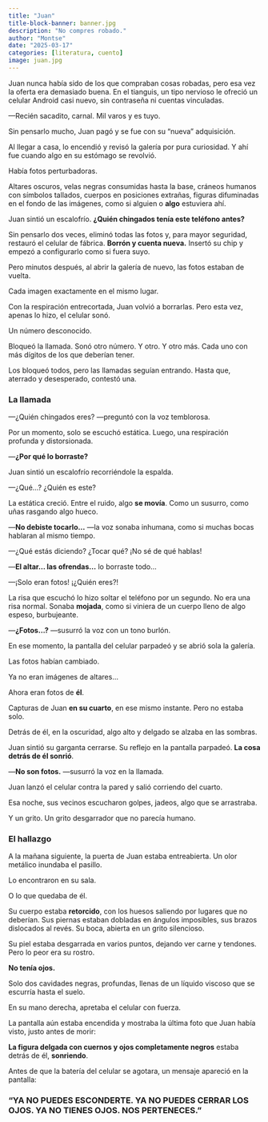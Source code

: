 ```yaml
---
title: "Juan"
title-block-banner: banner.jpg
description: "No compres robado."
author: "Montse"
date: "2025-03-17"
categories: [literatura, cuento]
image: juan.jpg
---
```


Juan nunca había sido de los que compraban cosas robadas, pero esa vez la oferta era demasiado buena. En el tianguis, un tipo nervioso le ofreció un celular Android casi nuevo, sin contraseña ni cuentas vinculadas.  

—Recién sacadito, carnal. Mil varos y es tuyo.  

Sin pensarlo mucho, Juan pagó y se fue con su "nueva" adquisición.  

Al llegar a casa, lo encendió y revisó la galería por pura curiosidad. Y ahí fue cuando algo en su estómago se revolvió.  

Había fotos perturbadoras.  

Altares oscuros, velas negras consumidas hasta la base, cráneos humanos con símbolos tallados, cuerpos en posiciones extrañas, figuras difuminadas en el fondo de las imágenes, como si alguien o **algo** estuviera ahí.  

Juan sintió un escalofrío. **¿Quién chingados tenía este teléfono antes?**  

Sin pensarlo dos veces, eliminó todas las fotos y, para mayor seguridad, restauró el celular de fábrica. **Borrón y cuenta nueva.** Insertó su chip y empezó a configurarlo como si fuera suyo.  

Pero minutos después, al abrir la galería de nuevo, las fotos estaban de vuelta.  

Cada imagen exactamente en el mismo lugar.  

Con la respiración entrecortada, Juan volvió a borrarlas. Pero esta vez, apenas lo hizo, el celular sonó.  

Un número desconocido.  

Bloqueó la llamada. Sonó otro número. Y otro. Y otro más. Cada uno con más dígitos de los que deberían tener.  

Los bloqueó todos, pero las llamadas seguían entrando. Hasta que, aterrado y desesperado, contestó una.  

### **La llamada**  

—¿Quién chingados eres? —preguntó con la voz temblorosa.  

Por un momento, solo se escuchó estática. Luego, una respiración profunda y distorsionada.  

—**¿Por qué lo borraste?**  

Juan sintió un escalofrío recorriéndole la espalda.  

—¿Qué...? ¿Quién es este?  

La estática creció. Entre el ruido, algo **se movía**. Como un susurro, como uñas rasgando algo hueco.  

—**No debiste tocarlo...** —la voz sonaba inhumana, como si muchas bocas hablaran al mismo tiempo.  

—¿Qué estás diciendo? ¿Tocar qué? ¡No sé de qué hablas!  

—**El altar... las ofrendas...** lo borraste todo...  

—¡Solo eran fotos! ¡¿Quién eres?!  

La risa que escuchó lo hizo soltar el teléfono por un segundo. No era una risa normal. Sonaba **mojada**, como si viniera de un cuerpo lleno de algo espeso, burbujeante.  

—**¿Fotos...?** —susurró la voz con un tono burlón.  

En ese momento, la pantalla del celular parpadeó y se abrió sola la galería.  

Las fotos habían cambiado.  

Ya no eran imágenes de altares...  

Ahora eran fotos de **él**.  

Capturas de Juan **en su cuarto**, en ese mismo instante. Pero no estaba solo.  

Detrás de él, en la oscuridad, algo alto y delgado se alzaba en las sombras.  

Juan sintió su garganta cerrarse. Su reflejo en la pantalla parpadeó. **La cosa detrás de él sonrió**.  

—**No son fotos.** —susurró la voz en la llamada.  

Juan lanzó el celular contra la pared y salió corriendo del cuarto.  

Esa noche, sus vecinos escucharon golpes, jadeos, algo que se arrastraba.  

Y un grito. Un grito desgarrador que no parecía humano.  

### **El hallazgo**  

A la mañana siguiente, la puerta de Juan estaba entreabierta. Un olor metálico inundaba el pasillo.  

Lo encontraron en su sala.  

O lo que quedaba de él.  

Su cuerpo estaba **retorcido**, con los huesos saliendo por lugares que no deberían. Sus piernas estaban dobladas en ángulos imposibles, sus brazos dislocados al revés. Su boca, abierta en un grito silencioso.  

Su piel estaba desgarrada en varios puntos, dejando ver carne y tendones. Pero lo peor era su rostro.  

**No tenía ojos.**  

Solo dos cavidades negras, profundas, llenas de un líquido viscoso que se escurría hasta el suelo.  

En su mano derecha, apretaba el celular con fuerza.  

La pantalla aún estaba encendida y mostraba la última foto que Juan había visto, justo antes de morir:  

**La figura delgada con cuernos y ojos completamente negros** estaba detrás de él, **sonriendo**.  

Antes de que la batería del celular se agotara, un mensaje apareció en la pantalla:  

### **"YA NO PUEDES ESCONDERTE. YA NO PUEDES CERRAR LOS OJOS. YA NO TIENES OJOS. NOS PERTENECES."**